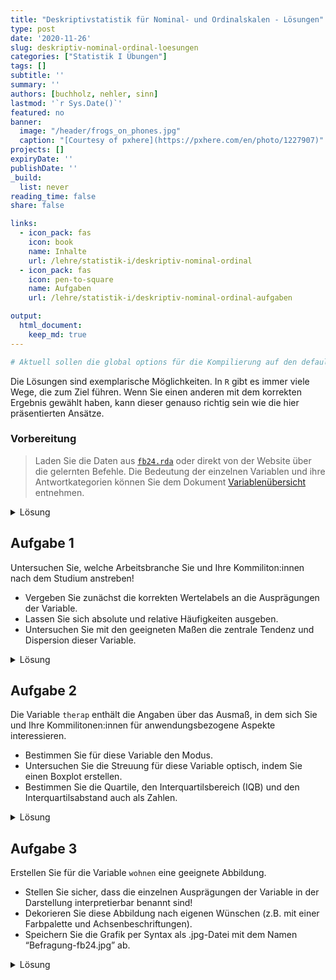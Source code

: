 ```yaml
---
title: "Deskriptivstatistik für Nominal- und Ordinalskalen - Lösungen" 
type: post
date: '2020-11-26' 
slug: deskriptiv-nominal-ordinal-loesungen
categories: ["Statistik I Übungen"] 
tags: [] 
subtitle: ''
summary: '' 
authors: [buchholz, nehler, sinn] 
lastmod: '`r Sys.Date()`'
featured: no
banner:
  image: "/header/frogs_on_phones.jpg"
  caption: "[Courtesy of pxhere](https://pxhere.com/en/photo/1227907)"
projects: []
expiryDate: ''
publishDate: ''
_build:
  list: never
reading_time: false
share: false

links:
  - icon_pack: fas
    icon: book
    name: Inhalte
    url: /lehre/statistik-i/deskriptiv-nominal-ordinal
  - icon_pack: fas
    icon: pen-to-square
    name: Aufgaben
    url: /lehre/statistik-i/deskriptiv-nominal-ordinal-aufgaben

output:
  html_document:
    keep_md: true
---
```


```r
# Aktuell sollen die global options für die Kompilierung auf den default Einstellungen gelassen werden
```

Die Lösungen sind exemplarische Möglichkeiten. In `R` gibt es immer viele Wege, die zum Ziel führen. Wenn Sie einen anderen mit dem korrekten Ergebnis gewählt haben, kann dieser genauso richtig sein wie die hier präsentierten Ansätze.

### Vorbereitung

> Laden Sie die Daten aus [<i class="fas fa-download"></i> `fb24.rda`](/daten/fb24.rda) oder direkt von der Website über die gelernten Befehle. Die Bedeutung der einzelnen Variablen und ihre Antwortkategorien können Sie dem Dokument [Variablenübersicht](/lehre/statistik-i/variablen.pdf) entnehmen.

<details><summary>Lösung</summary>

Daten laden:

```r
load(url('https://pandar.netlify.app/daten/fb24.rda'))  
```


Überblick über den Datensatz verschaffen:

```r
dim(fb24)
str(fb24)
```

Der Datensatz besteht aus `r nrow(fb24)` Zeilen (Beobachtungen) und `r ncol(fb24)` Spalten (Variablen).

</details>



## Aufgabe 1

Untersuchen Sie, welche Arbeitsbranche Sie und Ihre Kommiliton:innen nach dem Studium anstreben!  

* Vergeben Sie zunächst die korrekten Wertelabels an die Ausprägungen der Variable.  
* Lassen Sie sich absolute und relative Häufigkeiten ausgeben.  
* Untersuchen Sie mit den geeigneten Maßen die zentrale Tendenz und Dispersion dieser Variable.  


<details><summary>Lösung</summary>

**Faktor erstellen**

```r
fb24$ziel <- factor(fb24$ziel,
                        levels = 1:4,
                        labels = c("Wirtschaft", "Therapie", "Forschung", "Andere"))
levels(fb24$ziel)
```

**Absolute und relative Häufigkeiten anfordern**  

```r
table(fb24$ziel)              # absolut
prop.table(table(fb24$ziel))  # relativ
```

**Zentrale Tendenz und Dispersion für nominalskalierte Variablen: Modus, relativer Informationsgehalt**

```r
# Modus
which.max(table(fb24$ziel))
```

```r
#relativer Informationsgehalt
hj <- prop.table(table(fb24$ziel))  # hj erstellen
ln_hj <- log(hj)                    # Logarithmus bestimmen
summand <- ln_hj * hj               # Berechnung fuer jede Kategorie
summe <- sum(summand)               # Gesamtsumme
k <- length(hj)                     # Anzahl Kategorien bestimmen
relInf <- -1/log(k) * summe         # Relativer Informationsgehalt
relInf
```

Der Modus der Variable lautet `r names(which.max(table(fb24$ziel)))` - die meisten Ihres Jahrgangs (*n* = `r max(table(fb24$ziel))` bzw. `r round(max(prop.table(table(fb24$ziel)))*100,2)`%) streben einen Job in diesem Bereich an. Der relative Informationsgehalt der Variable beträgt `r round(relInf, 2)`. Sie sehen hier, dass wir im Code einen kleinen Unterschied zum Tutorial eingebaut haben. Die Anzahl der Kategorien wird nicht mehr durch `dim(tab)` sondern durch `length(hj)` bestimmt. Das Resultat ist nicht verschieden - die Anzahl der Kategorien wird gezählt. Wir wollen somit aber nochmal deutlich machen, dass es in `R` immer sehr viele Wege zu einem Ziel geben kann.

</details>



## Aufgabe 2

Die Variable `therap` enthält die Angaben über das Ausmaß, in dem sich Sie und Ihre Kommilitonen:innen für anwendungsbezogene Aspekte interessieren.

* Bestimmen Sie für diese Variable den Modus.     
* Untersuchen Sie die Streuung für diese Variable optisch, indem Sie einen Boxplot erstellen.  
* Bestimmen Sie die Quartile, den Interquartilsbereich (IQB) und den Interquartilsabstand auch als Zahlen.

<details><summary>Lösung</summary>

**Modus**

```r
which.max(table(fb24$therap))
```

**Häufigkeiten**

```r
table(fb24$therap)
prop.table(table(fb24$therap))
```

Der Modus der Variable `therap` beträgt `r which.max(table(fb24$therap))`, d.h. diese Antwortkategorie wurde am häufigsten genannt (*n* = `r max(table(fb24$therap))` bzw. `r round(max(prop.table(table(fb24$therap)))*100,2)`%).

**Boxplot**

```r
boxplot(fb24$therap)
```

**Quartile**

```r
quantile(fb24$therap, c(.25,.5,.75), na.rm=T)
```

Der Median beträgt `r quantile(fb24$therap, .5, na.rm=T)`. Das 1. und 3. Quartil betragen `r quantile(fb24$therap, .25, na.rm=T)` bzw. `r quantile(fb24$therap, .75, na.rm=T)`. Folglich sind die Grenzen des Interquartilsbereich (IQB) `r quantile(fb24$therap, .25, na.rm=T)` und `r  quantile(fb24$therap, .75, na.rm=T)`. Der Interquartilsabstand (IQA) beträgt `r  quantile(fb24$therap, .75, na.rm=T)-quantile(fb24$therap, .25, na.rm=T)`.

</details>


## Aufgabe 3

Erstellen Sie für die Variable `wohnen` eine geeignete Abbildung.   

* Stellen Sie sicher, dass die einzelnen Ausprägungen der Variable in der Darstellung interpretierbar benannt sind!  
* Dekorieren Sie diese Abbildung nach eigenen Wünschen (z.B. mit einer Farbpalette und Achsenbeschriftungen).
* Speichern Sie die Grafik per Syntax als .jpg-Datei mit dem Namen "Befragung-fb24.jpg" ab.

<details><summary>Lösung</summary>

**Faktor erstellen**

```r
fb24$wohnen <- factor(fb24$wohnen, 
                      levels = 1:4, 
                      labels = c("WG", "bei Eltern", "alleine", "sonstiges"))
```

**Ansprechende Grafik erstellen**

Um eine ansprechende Grafik zu erhalten, können wir einige Argumente anpassen. Hier ist natürlich nur eine beispielhafte Lösung abgebildet.

```r
# Ansprechende Darstellung
barplot(
  # wichtig: Funktion auf Häufigkeitstabelle, nicht die Variable selbst anwenden:
  table(fb24$wohnen),                               
  # aussagekräftiger Titel, inkl. Zeilenumbruch ("\n") 
  main = "Befragung Erstis im WS 24/25:\nAktuelle Wohnsituation", 
  # y-Achsen-Beschriftung:
  ylab = "Häufigkeit",
  # Farben aus einer Farbpalette:
  col = rainbow(10),
  # Platz zwischen Balken minimieren:
  space = 0.1,
  # graue Umrandungen der Balken:
  border = "grey2",
  # Unterscheidlich dichte Schattierungen (statt Füllung) für die vier Balken:
  density = c(50, 75, 25, 50),
  # Richtung, in dem die Schattierung in den vier Balken verläuft
  angle = c(-45, 0, 45, 90),
  # Schriftausrichtung der Achsen horizontal:
  las=2,
  #y-Achse erweitern, sodass mehr Platz zum Titel bleibt:
  ylim = c(0,60))
```

**Speichern (per Syntax)**

```r
jpeg("Befragung-fb24.jpg", width=20, height=10, units="cm", res=200)
barplot(
  table(fb24$wohnen),                               
  main = "Befragung Erstis im WS 23/24:\nAktuelle Wohnsituation", 
  ylab = "Häufigkeit",
  col = rainbow(10),
  space = 0.1,
  border = "grey2",
  density = c(50,75,25,50),
  angle = c(-45,0,45,90),
  las=2,
  ylim = c(0,60))
dev.off()
```

Im Arbeitsverzeichnis sollte die Datei nun vorliegen.


</details>



